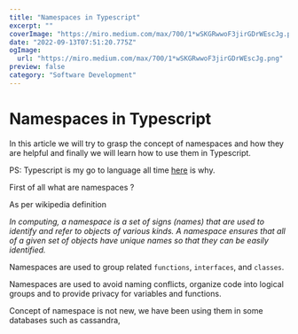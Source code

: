 ```yaml
---
title: "Namespaces in Typescript"
excerpt: ""
coverImage: "https://miro.medium.com/max/700/1*wSKGRwwoF3jirGDrWEscJg.png"
date: "2022-09-13T07:51:20.775Z"
ogImage:
  url: "https://miro.medium.com/max/700/1*wSKGRwwoF3jirGDrWEscJg.png"
preview: false
category: "Software Development"
---
```



# Namespaces in Typescript


In this article we will try to grasp the concept of namespaces and how they are helpful and 
finally we will learn how to use them in Typescript.

PS: Typescript is my go to language all time [here](https://blog.devcoffee.me/posts/typescript-javascript) is why.

First of all what are namespaces ?


As per wikipedia definition

 *In computing, a namespace is a set of signs (names) that are used to identify and refer to objects of various kinds. A namespace ensures that all of a given set of objects have unique names so that they can be easily identified.*

Namespaces are used to group related `functions`, `interfaces`, and `classes`.

Namespaces are used to avoid naming conflicts, organize code into logical groups and to provide privacy for variables and functions.

Concept of namespace is not new, we have been using them in some databases such as cassandra, 
